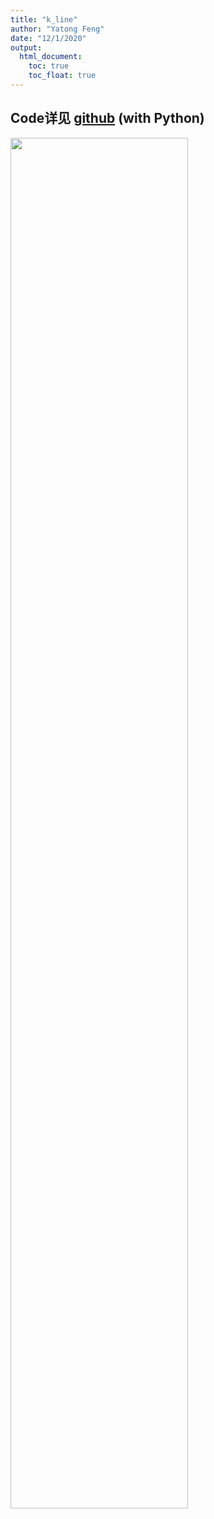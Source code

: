 ```yaml
---
title: "k_line"
author: "Yatong Feng"
date: "12/1/2020"
output: 
  html_document:
    toc: true
    toc_float: true
---
```


## Code详见 [github](https://github.com/tiffanyfeng520/Stock/blob/master/Result/K_line.py)  (with Python)

<img src="image/a.png" style="width:75%">